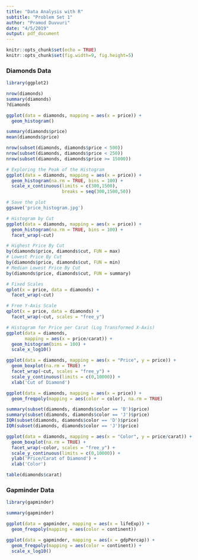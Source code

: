 ```yaml
---
title: "Data Analysis with R"
subtitle: "Problem Set 1"
author: "Pramod Duvvuri"
date: "4/5/2019"
output: pdf_document
---
```


```r
knitr::opts_chunk$set(echo = TRUE)
knitr::opts_chunk$set(fig.width=9, fig.height=5)
```

### Diamonds Data

```r
library(ggplot2)
```

```r
nrow(diamonds)
summary(diamonds)
?diamonds
```

```r
ggplot(data = diamonds, mapping = aes(x = price)) + 
  geom_histogram()
```

```r
summary(diamonds$price)
mean(diamonds$price)
```

```r
nrow(subset(diamonds, diamonds$price < 500))
nrow(subset(diamonds, diamonds$price < 250))
nrow(subset(diamonds, diamonds$price >= 15000))
```

```r
# Exploring the Peak of the Histogram
ggplot(data = diamonds, mapping = aes(x = price)) + 
  geom_histogram(na.rm = TRUE, bins = 100) + 
  scale_x_continuous(limits = c(300,1500), 
                     breaks = seq(300,1500,50))

# Save the plot
ggsave('price_histogram.jpg')
```

```r
# Histogram by Cut
ggplot(data = diamonds, mapping = aes(x = price)) + 
  geom_histogram(na.rm = TRUE, bins = 100) +
  facet_wrap(~cut)
```

```r
# Highest Price By Cut
by(diamonds$price, diamonds$cut, FUN = max)
# Lowest Price By Cut
by(diamonds$price, diamonds$cut, FUN = min)
# Median Lowest Price By Cut
by(diamonds$price, diamonds$cut, FUN = summary)
```

```r
# Fixed Scales
qplot(x = price, data = diamonds) + 
  facet_wrap(~cut)
```

```r
# Free Y-Axis Scale
qplot(x = price, data = diamonds) + 
  facet_wrap(~cut, scales = "free_y")
```

```r
# Histogram for Price per Carat (Log Transformed X-Axis)
ggplot(data = diamonds, 
       mapping = aes(x = price/carat)) + 
  geom_histogram(bins = 100) + 
  scale_x_log10()
```

```r
ggplot(data = diamonds, mapping = aes(x = "Price", y = price)) + 
  geom_boxplot(na.rm = TRUE) + 
  facet_wrap(~cut, scales = "free_y") + 
  scale_y_continuous(limits = c(0,10000)) + 
  xlab('Cut of Diamond')
```

```r
ggplot(data = diamonds, mapping = aes(x = price)) + 
  geom_freqpoly(mapping = aes(color = color), na.rm = TRUE)
```

```r
summary(subset(diamonds, diamonds$color == 'D')$price)
summary(subset(diamonds, diamonds$color == 'J')$price)
IQR(subset(diamonds, diamonds$color == 'D')$price)
IQR(subset(diamonds, diamonds$color == 'J')$price)
```

```r
ggplot(data = diamonds, mapping = aes(x = "Color", y = price/carat)) + 
  geom_boxplot(na.rm = TRUE) + 
  facet_wrap(~color, scales = "free_y") + 
  scale_y_continuous(limits = c(0,10000)) + 
  ylab('Price/Carat of Diamond') + 
  xlab('Color')
```

```r
table(diamonds$carat)
```

### Gapminder Data

```r
library(gapminder)
```

```r
summary(gapminder)
```

```r
ggplot(data = gapminder, mapping = aes(x = lifeExp)) + 
  geom_freqpoly(mapping = aes(color = continent))
```

```r
ggplot(data = gapminder, mapping = aes(x = gdpPercap)) + 
  geom_freqpoly(mapping = aes(color = continent)) + 
  scale_x_log10()
```

